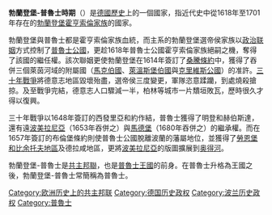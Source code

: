 {{unreferenced|time=2018-07-25T05:07:10+00:00}}
{{Infobox Former Country
|native_name = Brandenburg-Preußen
|conventional_long_name = 布蘭登堡-普魯士時期
|common_name = 普魯士
|continent = [[Europe|Europe]]
|region = Central Europe
|country = [[德國|德國]]
|status=[[State_union|State union]]
|status_text= [[共主邦聯|共主邦聯]]
|era=神聖羅馬帝國
|year_start = 1618年
|year_end = 1701年
|date_start = 8月27日
|date_end = 1月18日
|event_start = [[共主邦聯|共主邦聯]]
|event_end   = [[普魯士王國|升格為王國]]
|event1      = [[布洛姆貝格條約|普魯士獨立]]
|date_event1 = 1657年9月19日
|p1 = 布蘭登堡侯國
|image_p1= [[File:Wappen_Mark_Brandenburg.png|20px]]
|p2 = 克列夫斯公國
|image_p2= [[File:Cleves_Arms.svg|20px]]
|p3 = 馬克伯國
|image_p3= [[File:Counts_of_Mark_Arms.svg|20px]]
|p4 = 雷芬斯堡市
|image_p4= [[File:Ravensberg_Arms.svg|20px]]
|p5 = 普魯士公國
|flag_p5= Flag of Ducal Prussia.svg
|p6 = 明登主教國
|image_p6= [[File:Minden-Bistum.PNG|20px]]
|p7 = 哈伯斯塔特主教國
|image_p7= [[File:Wappen_Landkreis_Halberstadt.svg|20px]]
|p8 = 波美拉尼亞公國
|image_p8= [[File:POL_księstwo_pomorskie_COA.svg|20px]]
|p9 = 馬格得堡大主教國
|image_p9= [[File:Magdeburg-Erzbistum.PNG|20px]]
|p10 = 勞恩堡和比余托夫地區
|image_p10= 
|p11 = 德拉罕
|image_p11= 
|s1 = 普魯士王國
|flag_s1= Flag of the Kingdom of Prussia (1701-1750).svg
|image_flag = POL Prusy książęce COA.svg
|flag_type = 普魯士國徽
|flag = :en:Flag of Prussia
|image_coat = Wappen Mark Brandenburg.png
|coa_size = 120px
|symbol_type= 勃蘭登堡國徽
|symbol = :en:Coat of arms of Brandenburg
|image_map = Locator_Brandenburg-Prussia_within_the_Holy_Roman_Empire_(1618).svg
|image_map_caption = 1618年的神聖羅馬帝國疆界與勃蘭登堡-普魯士領土（紅色）
|capital = [[柏林|柏林]]和[[柯尼斯堡|柯尼斯堡]]
|government_type = 共主邦聯下的[[封建制度|封建制度]]
|title_leader= [[布蘭登堡選帝侯|選帝侯]]-[[普魯士大公|大公]]
|leader1 = [[約翰·西吉斯蒙德_(勃蘭登堡)|約翰·西吉斯蒙德]]
|year_leader1=1618–1619
|leader2 = [[格奧爾格·威廉_(勃蘭登堡)|格奧爾格·威廉]]
|year_leader2=1619–1640
|leader3 = [[腓特烈·威廉_(布蘭登堡)|腓特烈·威廉]]
|year_leader3=1640–1688
|leader4 = [[腓特烈一世_(普魯士)|腓特烈三世]] (腓特烈一世)
|year_leader4=1688–1701
}}
'''勃蘭登堡-普魯士時期'''（{{lang-de|Brandenburg-Preußen}}）是[[德國歷史|德國歷史]]上的一個國家，指近代史中從1618年至1701年存在的[[勃蘭登堡|勃蘭登堡]][[霍亨索倫家族|霍亨索倫家族]]的國家。

勃蘭登堡與普魯士都是霍亨索倫家族血統，而主系的勃蘭登堡選帝侯家族以[[政治联姻|政治联姻]]方式控制了[[普魯士公國|普魯士公國]]，更趁1618年普魯士公國霍亨索倫家族絕嗣之機，奪得了該國的繼任權。該次聯姻更使勃蘭登堡在1614年簽訂了[[桑騰條約|桑騰條約]]中，獲得了吞併三個萊茵河域的附屬國（[[馬克伯國|馬克伯國]]、[[萊溫斯堡伯國|萊溫斯堡伯國]]與[[克里維斯公國|克里維斯公國]]）的准許。[[三十年戰爭|三十年戰爭]]將德意志地區毀壞殆盡，選帝侯三度變更，軍隊恣意蹂躪，到處燒殺搶掠。及至戰爭完結，德意志人口驟減一半，柏林等城市一片穨垣敗瓦，歷時很久才得以復興。

三十年戰爭以1648年簽訂的西發里亞和約作結，普魯士獲得了明登和赫伯斯達，還有遠[[波美拉尼亞|波美拉尼亞]]（1653年吞併之）與[[馬德堡|馬德堡]]（1680年吞併之）的繼承權。而在1657年簽訂的布倫堡條約則使普魯士公國脫離波蘭的藩屬地位，並獲得了[[勞恩堡和比余托夫地區|勞恩堡和比余托夫地區]]及德拉咸地區，更將[[波美拉尼亞|波美拉尼亞]]的版圖擴展到[[奥得河|奥得河]]。

勃蘭登堡-普魯士是[[共主邦聯|共主邦聯]]，也是[[普魯士王國|普魯士王國]]的前身。在普魯士升格為王國之後，勃蘭登堡-普魯士常簡稱為普魯士。

[[Category:欧洲历史上的共主邦联|Category:欧洲历史上的共主邦联]]
[[Category:德国历史政权|Category:德国历史政权]]
[[Category:波兰历史政权|Category:波兰历史政权]]
[[Category:普魯士|Category:普魯士]]